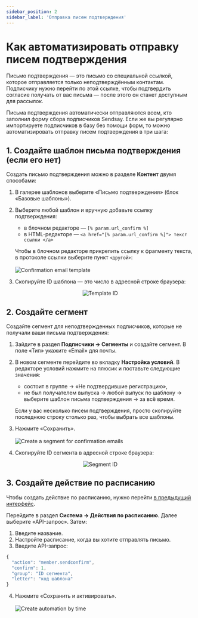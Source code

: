 ```yaml
---
sidebar_position: 2
sidebar_label: 'Отправка писем подтверждения'
---
```



# Как автоматизировать отправку писем подтверждения

Письмо подтверждения — это письмо со специальной ссылкой, которое отправляется только неподтверждённым контактам. Подписчику нужно перейти по этой ссылке, чтобы подтвердить согласие получать от вас письма — после этого он станет доступным для рассылок.

Письма подтверждения автоматически отправляются всем, кто заполнил форму сбора подписчиков Sendsay. Если же вы регулярно импортируете подписчиков в базу без помощи форм, то можно автоматизировать отправку писем подтверждения в три шага:

## 1. Создайте шаблон письма подтверждения (если его нет)

Создать письмо подтверждения можно в разделе **Контент** двумя способами:

1. В галерее шаблонов выберите «Письмо подтверждения» (блок «Базовые шаблоны»).
2. Выберите любой шаблон и вручную добавьте ссылку подтверждения:

   - в блочном редакторе — `[% param.url_confirm %]`
   - в HTML-редакторе — `<a href="[% param.url_confirm %]"> текст ссылки </a>`

   Чтобы в блочном редакторе прикрепить ссылку к фрагменту текста, в протоколе ссылки выберите пункт `<другой>`:<br/><br/>
   ![Confirmation email template](/img/automations/automations-by-time\how-to-automate-confirmation-emails/confirmation-email-template.gif) <br/>

3. Скопируйте ID шаблона — это число в адресной строке браузера:

<p align="center">
  <img src={templateId} alt="Template ID" />
</p>

## 2. Создайте сегмент

Создайте сегмент для неподтверждeнных подписчиков, которые не получали ваши письма подтверждения:

1. Зайдите в раздел **Подписчики → Сегменты** и создайте сегмент. В поле «Тип» укажите «Email» для почты.
2. В новом сегменте перейдите во вкладку **Настройка условий**. В редакторе условий нажмите на плюсик и поставьте следующие значения:

   - состоит в группе → «Не подтвердившие регистрацию»,
   - не был получателем выпуска → любой выпуск по шаблону → выберите шаблон письма подтверждения → за всё время.

   Если у вас несколько писем подтверждения, просто скопируйте последнюю строку столько раз, чтобы выбрать все шаблоны.

3. Нажмите «Сохранить».<br/><br/>
   ![Create a segment for confirmation emails](/img/automations/automations-by-time/how-to-automate-confirmation-emails/create-a-segment-for-confirmation-emails.gif) <br/>

4. Скопируйте ID сегмента в адресной строке браузера:

<p align="center">
  <img src={segmentId} alt="Segment ID" />
</p>

## 3. Создайте действие по расписанию

Чтобы создать действие по расписанию, нужно перейти [в предыдущий интерфейс](https://sendsay.ru/account/).

Перейдите в раздел **Система → Действия по расписанию**. Далее выберите «API-запрос». Затем:

1. Введите название.
2. Настройте расписание, когда вы хотите отправлять письмо.
3. Введите API-запрос:

<!-- prettier-ignore -->
```js
{
  "action": "member.sendconfirm",
  "confirm": 1,
  "group": "ID сегмента",
  "letter": "код шаблона"
}
```

4. Нажмите «Сохранить и активировать».<br/><br/>
   ![Create automation by time](/img/automations/automations-by-time/how-to-automate-confirmation-emails/create-automation-by-time.gif)
